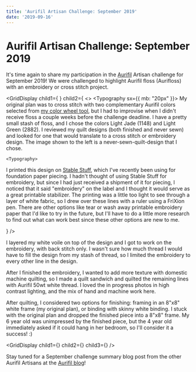 ```yaml
---
title: 'Aurifil Artisan Challenge: September 2019'
date: '2019-09-16'
---
```


# Aurifil Artisan Challenge: September 2019


<BlogImage src="IMG_1020-1024x768.jpg" width={1024} height={768} alt="" />

It's time again to share my participation in the [Aurifil](https://www.aurifil.com/) Artisan challenge for September 2019! We were challenged to highlight Aurifil floss (Aurifloss) with an embroidery or cross stitch project.

<GridDisplay child1={
<BlogImage src="IMG_0881.jpg" width={500} height={500} alt="" />
}
child2={
    <>
    <Typography sx={{ mb: "20px" }}>
My original plan was to cross stitch with two complementary Aurifil colors selected from [my color wheel tool](https://www.stephskardalquilts.com/color-wheel-harmony/), but I had to improvise when I didn't receive floss a couple weeks before the challenge deadline. I have a pretty small stash of floss, and I chose the colors Light Jade (1148) and Light Green (2882). I reviewed my quilt designs (both finished and never sewn) and looked for one that would translate to a cross stitch or embroidery design. The image shown to the left is a never-sewn-quilt-design that I chose.
    </Typography>

    <Typography>

I printed this design on [Stable Stuff](https://www.rickytims.com/online-store/notions/ricky-tims-stable-stuff-poly-50-sheets-8-5x11), which I've recently been using for foundation paper piecing. I hadn't thought of using Stable Stuff for embroidery, but since I had just received a shipment of it for piecing, I noticed that it said "embroidery" on the label and I thought it would serve as a great printable stabilizer. The printing was a little too light to see through a layer of white fabric, so I drew over these lines with a ruler using a FriXion pen. There are other options like tear or wash away printable embroidery paper that I'd like to try in the future, but I'll have to do a little more research to find out what can work best since these other options are new to me.

</Typography>
</>
}
/>

I layered my white voile on top of the design and I got to work on the embroidery, with back stitch only. I wasn't sure how much thread I would have to fill the design from my stash of thread, so I limited the embroidery to every other line in the design.

After I finished the embroidery, I wanted to add more texture with domestic machine quilting, so I made a quilt sandwich and quilted the remaining lines with Aurifil 50wt white thread. I loved the in progress photos in high contrast lighting, and the mix of hand and machine work here.

After quilting, I considered two options for finishing: framing in an 8"x8" white frame (my original plan), or binding with skinny white binding. I stuck with the original plan and dropped the finished piece into a 8"x8" frame. My 6 year old was unimpressed by the finished piece, but the 4 year old immediately asked if it could hang in her bedroom, so I'll consider it a success! :)

<GridDisplay
  child1={<BlogImage src="lineart1.jpg" width="1080" height="1275" />}
  child2={<BlogImage src="lineart2.jpg" width="1080" height="1275" />}
  child3={<BlogImage src="lineart3.jpg" width="1080" height="1275" />}
/>

Stay tuned for a September challenge summary blog post from the other Aurifil Artisans at the [Aurifil blog](https://auribuzz.wordpress.com/)!
